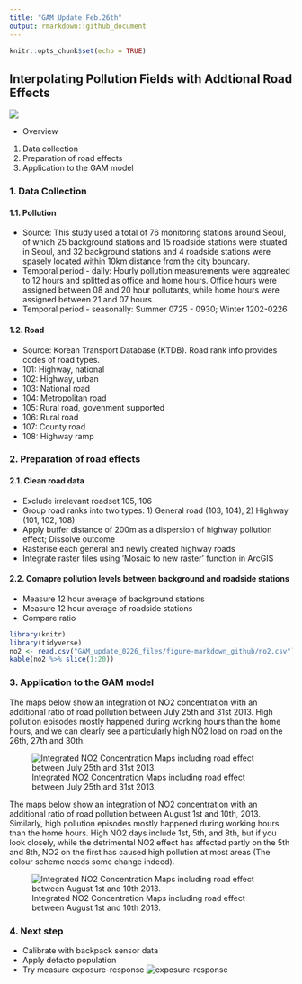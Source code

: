 ```yaml
---
title: "GAM Update Feb.26th"
output: rmarkdown::github_document
---
```


```r
knitr::opts_chunk$set(echo = TRUE)
```

## Interpolating Pollution Fields with Addtional Road Effects 
![](GAM_update_0226_files/figure-markdown_github/procedure.png)

* Overview
1. Data collection <br>
2. Preparation of road effects<br>
3. Application to the GAM model<br>

### 1. Data Collection

#### 1.1. Pollution

* Source: This study used a total of 76 monitoring stations around Seoul, of which 25 background stations and 15 roadside stations were stuated in Seoul, and 32 background stations and 4 roadside stations were spasely located within 10km distance from the city boundary.
* Temporal period - daily: Hourly pollution measurements were aggreated to 12 hours and splitted as office and home hours. Office hours were assigned between 08 and 20 hour pollutants, while home hours were assigned between 21 and 07 hours.
* Temporal period - seasonally: Summer 0725 - 0930; Winter 1202-0226

#### 1.2. Road
* Source: Korean Transport Database (KTDB). Road rank info provides codes of road types.
* 101: Highway, national
* 102: Highway, urban
* 103: National road
* 104: Metropolitan road
* 105: Rural road, govenment supported
* 106: Rural road
* 107: County road
* 108: Highway ramp


### 2. Preparation of road effects

#### 2.1. Clean road data
* Exclude irrelevant roadset 105, 106
* Group road ranks into two types: 1) General road (103, 104), 2) Highway (101, 102, 108)
* Apply buffer distance of 200m as a dispersion of highway pollution effect; Dissolve outcome
* Rasterise each general and newly created highway roads
* Integrate raster files using 'Mosaic to new raster' function in ArcGIS

#### 2.2. Comapre pollution levels between background and roadside stations
* Measure 12 hour average of background stations
* Measure 12 hour average of roadside stations
* Compare ratio
```r
library(knitr)
library(tidyverse)
no2 <- read.csv("GAM_update_0226_files/figure-markdown_github/no2.csv")
kable(no2 %>% slice(1:20))

```

### 3. Application to the GAM model
The maps below show an integration of NO2 concentration with an additional ratio of road pollution between July 25th and 31st 2013. High pollution episodes mostly happened during working hours than the home hours, and we can clearly see a particularly high NO2 load on road on the 26th, 27th and 30th.

![Integrated NO2 Concentration Maps including road effect between July 25th and 31st 2013. ](GAM_update_0226_files/figure-markdown_github/july.png)

The maps below show an integration of NO2 concentration with an additional ratio of road pollution between August 1st and 10th, 2013. Similarly, high pollution episodes mostly happened during working hours than the home hours. High NO2 days include 1st, 5th, and 8th, but if you look closely, while the detrimental NO2 effect has affected partly on the 5th and 8th, NO2 on the first has caused high pollution at most areas (The colour scheme needs some change indeed).

![Integrated NO2 Concentration Maps including road effect between August 1st and 10th 2013. ](GAM_update_0226_files/figure-markdown_github/aug.png)


### 4. Next step

* Calibrate with backpack sensor data
* Apply defacto population
* Try measure exposure-response
![exposure-response](GAM_update_0226_files/figure-markdown_github/er.PNG)
